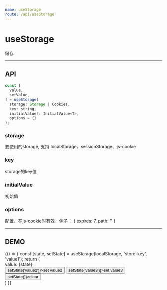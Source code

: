 ```yaml
---
name: useStorage
route: /api/useStorage
---
```



# useStorage #

储存

<hr />

## API ##
```jsx
const [
  value,
  setValue,
] = useStorage(
  storage: Storage | Cookies,
  key: string,
  initialValue?: InitialValue<T>,
  options = {}
);
```

### storage
要使用的storage, 支持 localStorage、sessionStorage、js-cookie

### key
storage的key值

### initialValue
初始值

### options
配置，在js-cookie时有效，例子： { expires: 7, path: '' }

<hr />

## DEMO ##

<Playground>
  {() => {
    const [state, setState] = useStorage(localStorage, 'store-key', 'value1');
    return (
      <div>
        <div>value: {state}</div>
        <button onClick={() => setState('value2')}>set value2</button>
        <button onClick={() => setState('value3')}>set value3</button>
        <button onClick={() => setState()}>clear</button>
      </div>
    )
  }}
</Playground>


